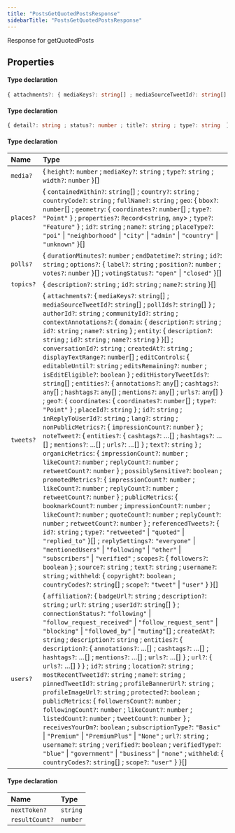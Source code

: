 ```yaml
---
title: "PostsGetQuotedPostsResponse"
sidebarTitle: "PostsGetQuotedPostsResponse"
---
```


Response for getQuotedPosts

## Properties

<ResponseField name="data" type="Object">


#### Type declaration

```ts
{ attachments?: { mediaKeys?: string[] ; mediaSourceTweetId?: string[] ; pollIds?: string[]  } ; authorId?: string ; communityId?: string ; contextAnnotations?: { domain: { description?: string ; id?: string ; name?: string  } ; entity: { description?: string ; id?: string ; name?: string  }  }[] ; conversationId?: string ; createdAt?: string ; displayTextRange?: number[] ; editControls: { editableUntil?: string ; editsRemaining?: number ; isEditEligible?: boolean  } ; editHistoryTweetIds?: string[] ; entities?: { annotations?: any[] ; cashtags?: any[] ; hashtags?: any[] ; mentions?: any[] ; urls?: any[]  } ; geo?: { coordinates: { coordinates?: number[] ; type?: "Point"  } ; placeId?: string  } ; id?: string ; inReplyToUserId?: string ; lang?: string ; nonPublicMetrics?: { impressionCount?: number  } ; noteTweet?: { entities?: { cashtags?: any[] ; hashtags?: any[] ; mentions?: any[] ; urls?: any[]  } ; text?: string  } ; organicMetrics: { impressionCount?: number ; likeCount?: number ; replyCount?: number ; retweetCount?: number  } ; possiblySensitive?: boolean ; promotedMetrics?: { impressionCount?: number ; likeCount?: number ; replyCount?: number ; retweetCount?: number  } ; publicMetrics: { bookmarkCount?: number ; impressionCount?: number ; likeCount?: number ; quoteCount?: number ; replyCount?: number ; retweetCount?: number  } ; referencedTweets?: { id?: string ; type?: "retweeted" | "quoted" | "replied_to"  }[] ; replySettings?: "everyone" | "mentionedUsers" | "following" | "other" | "subscribers" | "verified" ; scopes?: { followers?: boolean  } ; source?: string ; text?: string ; username?: string ; withheld: { copyright?: boolean ; countryCodes?: string[] ; scope?: "tweet" | "user"  }  }[]
```
</ResponseField>



<ResponseField name="errors" type="Object">


#### Type declaration

```ts
{ detail?: string ; status?: number ; title?: string ; type?: string  }[]
```
</ResponseField>



<ResponseField name="includes" type="Object">


#### Type declaration
</ResponseField>


| Name | Type |
| :------ | :------ |
| `media?` | \{ `height?`: `number` ; `mediaKey?`: `string` ; `type?`: `string` ; `width?`: `number`  }[] |
| `places?` | \{ `containedWithin?`: `string`[] ; `country?`: `string` ; `countryCode?`: `string` ; `fullName?`: `string` ; `geo`: \{ `bbox?`: `number`[] ; `geometry`: \{ `coordinates?`: `number`[] ; `type?`: ``"Point"``  } ; `properties?`: `Record`\<`string`, `any`\> ; `type?`: ``"Feature"``  } ; `id?`: `string` ; `name?`: `string` ; `placeType?`: ``"poi"`` \| ``"neighborhood"`` \| ``"city"`` \| ``"admin"`` \| ``"country"`` \| ``"unknown"``  }[] |
| `polls?` | \{ `durationMinutes?`: `number` ; `endDatetime?`: `string` ; `id?`: `string` ; `options?`: \{ `label?`: `string` ; `position?`: `number` ; `votes?`: `number`  }[] ; `votingStatus?`: ``"open"`` \| ``"closed"``  }[] |
| `topics?` | \{ `description?`: `string` ; `id?`: `string` ; `name?`: `string`  }[] |
| `tweets?` | \{ `attachments?`: \{ `mediaKeys?`: `string`[] ; `mediaSourceTweetId?`: `string`[] ; `pollIds?`: `string`[]  } ; `authorId?`: `string` ; `communityId?`: `string` ; `contextAnnotations?`: \{ `domain`: \{ `description?`: `string` ; `id?`: `string` ; `name?`: `string`  } ; `entity`: \{ `description?`: `string` ; `id?`: `string` ; `name?`: `string`  }  }[] ; `conversationId?`: `string` ; `createdAt?`: `string` ; `displayTextRange?`: `number`[] ; `editControls`: \{ `editableUntil?`: `string` ; `editsRemaining?`: `number` ; `isEditEligible?`: `boolean`  } ; `editHistoryTweetIds?`: `string`[] ; `entities?`: \{ `annotations?`: `any`[] ; `cashtags?`: `any`[] ; `hashtags?`: `any`[] ; `mentions?`: `any`[] ; `urls?`: `any`[]  } ; `geo?`: \{ `coordinates`: \{ `coordinates?`: `number`[] ; `type?`: ``"Point"``  } ; `placeId?`: `string`  } ; `id?`: `string` ; `inReplyToUserId?`: `string` ; `lang?`: `string` ; `nonPublicMetrics?`: \{ `impressionCount?`: `number`  } ; `noteTweet?`: \{ `entities?`: \{ `cashtags?`: ...[] ; `hashtags?`: ...[] ; `mentions?`: ...[] ; `urls?`: ...[]  } ; `text?`: `string`  } ; `organicMetrics`: \{ `impressionCount?`: `number` ; `likeCount?`: `number` ; `replyCount?`: `number` ; `retweetCount?`: `number`  } ; `possiblySensitive?`: `boolean` ; `promotedMetrics?`: \{ `impressionCount?`: `number` ; `likeCount?`: `number` ; `replyCount?`: `number` ; `retweetCount?`: `number`  } ; `publicMetrics`: \{ `bookmarkCount?`: `number` ; `impressionCount?`: `number` ; `likeCount?`: `number` ; `quoteCount?`: `number` ; `replyCount?`: `number` ; `retweetCount?`: `number`  } ; `referencedTweets?`: \{ `id?`: `string` ; `type?`: ``"retweeted"`` \| ``"quoted"`` \| ``"replied_to"``  }[] ; `replySettings?`: ``"everyone"`` \| ``"mentionedUsers"`` \| ``"following"`` \| ``"other"`` \| ``"subscribers"`` \| ``"verified"`` ; `scopes?`: \{ `followers?`: `boolean`  } ; `source?`: `string` ; `text?`: `string` ; `username?`: `string` ; `withheld`: \{ `copyright?`: `boolean` ; `countryCodes?`: `string`[] ; `scope?`: ``"tweet"`` \| ``"user"``  }  }[] |
| `users?` | \{ `affiliation?`: \{ `badgeUrl?`: `string` ; `description?`: `string` ; `url?`: `string` ; `userId?`: `string`[]  } ; `connectionStatus?`: ``"following"`` \| ``"follow_request_received"`` \| ``"follow_request_sent"`` \| ``"blocking"`` \| ``"followed_by"`` \| ``"muting"``[] ; `createdAt?`: `string` ; `description?`: `string` ; `entities?`: \{ `description?`: \{ `annotations?`: ...[] ; `cashtags?`: ...[] ; `hashtags?`: ...[] ; `mentions?`: ...[] ; `urls?`: ...[]  } ; `url?`: \{ `urls?`: ...[]  }  } ; `id?`: `string` ; `location?`: `string` ; `mostRecentTweetId?`: `string` ; `name?`: `string` ; `pinnedTweetId?`: `string` ; `profileBannerUrl?`: `string` ; `profileImageUrl?`: `string` ; `protected?`: `boolean` ; `publicMetrics`: \{ `followersCount?`: `number` ; `followingCount?`: `number` ; `likeCount?`: `number` ; `listedCount?`: `number` ; `tweetCount?`: `number`  } ; `receivesYourDm?`: `boolean` ; `subscriptionType?`: ``"Basic"`` \| ``"Premium"`` \| ``"PremiumPlus"`` \| ``"None"`` ; `url?`: `string` ; `username?`: `string` ; `verified?`: `boolean` ; `verifiedType?`: ``"blue"`` \| ``"government"`` \| ``"business"`` \| ``"none"`` ; `withheld`: \{ `countryCodes?`: `string`[] ; `scope?`: ``"user"``  }  }[] |




<ResponseField name="meta" type="Object">


#### Type declaration
</ResponseField>


| Name | Type |
| :------ | :------ |
| `nextToken?` | `string` |
| `resultCount?` | `number` |


